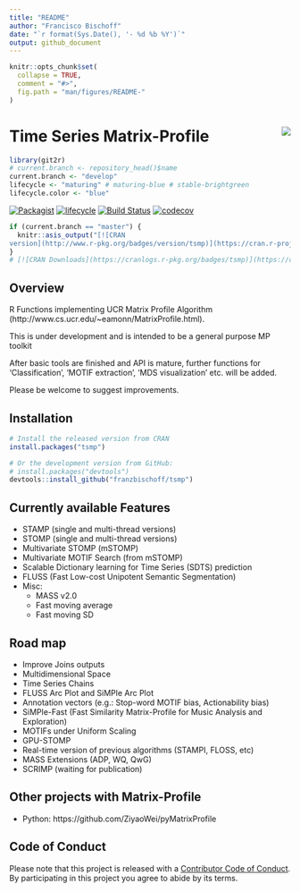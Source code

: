 ```yaml
---
title: "README"
author: "Francisco Bischoff"
date: "`r format(Sys.Date(), '- %d %b %Y')`"
output: github_document
---
```


<!-- README.md is generated from README.Rmd. Please edit that file -->

```r
knitr::opts_chunk$set(
  collapse = TRUE,
  comment = "#>",
  fig.path = "man/figures/README-"
)
```

# Time Series Matrix-Profile <img src="man/figures/logo.png" align="right" />

```r
library(git2r)
# current.branch <- repository_head()$name
current.branch <- "develop"
lifecycle <- "maturing" # maturing-blue # stable-brightgreen
lifecycle.color <- "blue"
```


[![Packagist](https://img.shields.io/packagist/l/doctrine/orm.svg)](https://choosealicense.com/licenses/mit)
[![lifecycle](https://img.shields.io/badge/lifecycle-`r lifecycle`-`r lifecycle.color`.svg)](https://www.tidyverse.org/lifecycle/#`r lifecycle`)
[![Build Status](https://travis-ci.com/franzbischoff/tsmp.svg?branch=`r current.branch`)](https://travis-ci.com/franzbischoff/tsmp)
[![codecov](https://codecov.io/gh/franzbischoff/tsmp/branch/`r current.branch`/graph/badge.svg)](https://codecov.io/gh/franzbischoff/tsmp)
```r
if (current.branch == "master") {
  knitr::asis_output("[![CRAN
version](http://www.r-pkg.org/badges/version/tsmp)](https://cran.r-project.org/package=tsmp)")
}
# [![CRAN Downloads](https://cranlogs.r-pkg.org/badges/tsmp)](https://cran.r-project.org/package=tsmp)
```

## Overview

R Functions implementing UCR Matrix Profile Algorithm (http://www.cs.ucr.edu/~eamonn/MatrixProfile.html).

This is under development and is intended to be a general purpose MP toolkit

After basic tools are finished and API is mature, further functions for 'Classification', 'MOTIF extraction', 'MDS visualization' etc. will be added.

Please be welcome to suggest improvements.

## Installation

```r
# Install the released version from CRAN
install.packages("tsmp")

# Or the development version from GitHub:
# install.packages("devtools")
devtools::install_github("franzbischoff/tsmp")
```

## Currently available Features

* STAMP (single and multi-thread versions)
* STOMP (single and multi-thread versions)
* Multivariate STOMP (mSTOMP)
* Multivariate MOTIF Search (from mSTOMP)
* Scalable Dictionary learning for Time Series (SDTS) prediction
* FLUSS (Fast Low-cost Unipotent Semantic Segmentation)
* Misc:
  * MASS v2.0
  * Fast moving average
  * Fast moving SD

## Road map

* Improve Joins outputs
* Multidimensional Space
* Time Series Chains
* FLUSS Arc Plot and SiMPle Arc Plot
* Annotation vectors (e.g.: Stop-word MOTIF bias, Actionability bias)
* SiMPle-Fast (Fast Similarity Matrix-Profile for Music Analysis and Exploration)
* MOTIFs under Uniform Scaling
* GPU-STOMP
* Real-time version of previous algorithms (STAMPI, FLOSS, etc)
* MASS Extensions (ADP, WQ, QwG)
* SCRIMP (waiting for publication)

## Other projects with Matrix-Profile
- Python: https://github.com/ZiyaoWei/pyMatrixProfile

## Code of Conduct

Please note that this project is released with a [Contributor Code of Conduct](CONDUCT.md). By participating in this project you agree to abide by its terms.
